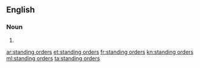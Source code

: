 ==English==

===Noun===
{{head|en|noun plural form|head=[[standing]] [[orders]]}}
# {{plural of|standing order|lang=en}}

[[ar:standing orders]]
[[et:standing orders]]
[[fr:standing orders]]
[[kn:standing orders]]
[[ml:standing orders]]
[[ta:standing orders]]